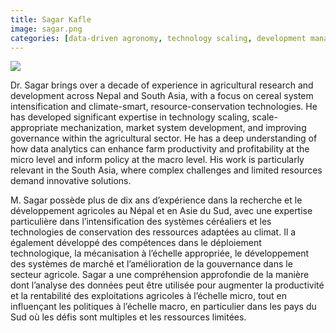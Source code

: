 ```yaml
---
title: Sagar Kafle
image: sagar.png
categories: [data-driven agronomy, technology scaling, development management, system research, governance]
---
```


![](sagar.png){.nolightbox fig-align="center" style="margin-top: 0px;"}


::: { .content-visible when-profile="english"}


Dr. Sagar brings over a decade of experience in agricultural research and development across Nepal and South Asia, with a focus on cereal system intensification and climate-smart, resource-conservation technologies. He has developed significant expertise in technology scaling, scale-appropriate mechanization, market system development, and improving governance within the agricultural sector. He has a deep understanding of how data analytics can enhance farm productivity and profitability at the micro level and inform policy at the macro level. His work is particularly relevant in the South Asia, where complex challenges and limited resources demand innovative solutions.

:::


::: { .content-visible when-profile="french"}


M. Sagar possède plus de dix ans d'expérience dans la recherche et le développement agricoles au Népal et en Asie du Sud, avec une expertise particulière dans l'intensification des systèmes céréaliers et les technologies de conservation des ressources adaptées au climat. Il a également développé des compétences dans le déploiement technologique, la mécanisation à l'échelle appropriée, le développement des systèmes de marché et l'amélioration de la gouvernance dans le secteur agricole. Sagar a une compréhension approfondie de la manière dont l'analyse des données peut être utilisée pour augmenter la productivité et la rentabilité des exploitations agricoles à l'échelle micro, tout en influençant les politiques à l'échelle macro, en particulier dans les pays du Sud où les défis sont multiples et les ressources limitées. 

:::



